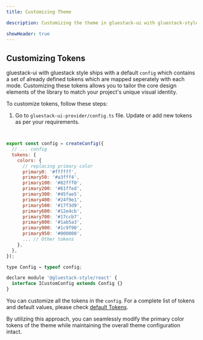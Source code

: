 ```yaml
---
title: Customizing Theme 

description: Customizing the theme in gluestack-ui with gluestack-style involves defining a theme configuration and applying it using GluestackUIProvider, enabling you to style your application's visual elements according to your design preferences.

showHeader: true
---
```



<Meta title="with-gluestack-style/Theme Configuration/Customizing Theme" />


## Customizing Tokens


gluestack-ui with gluestack style ships with a default `config` which contains a set of already defined tokens which are mapped seperately with each mode.
Customizing these tokens allows you to tailor the core design elements of the library to match your project's unique visual identity. 

To customize tokens, follow these steps:

1. Go to `gluestack-ui-provider/config.ts` file. Update or add new tokens as per your requirements.

<CollapsibleCode>

```jsx


export const config = createConfig({
  // ... config
  tokens: {
    colors: {
      // replacing primary color
      primary0: '#ffffff',
      primary50: '#a3fff4',
      primary100: '#82fff0',
      primary200: '#61ffed',
      primary300: '#45fae5',
      primary400: '#24f9e1',
      primary500: '#17f3d9',
      primary600: '#12e4cb',
      primary700: '#17ccb7',
      primary800: '#1ab5a3',
      primary900: '#1c9f90',
      primary950: '#000000',
      ... // Other tokens
    },
  },
});

type Config = typeof config;

declare module '@gluestack-style/react' {
  interface ICustomConfig extends Config {}
}

```
</CollapsibleCode>

You can customize all the tokens in the `config`. For a complete list of tokens and default values, please check [default Tokens](https://gluestack.io/ui/gluestack-style/docs/theme-configuration/default-tokens).

By utilizing this approach, you can seamlessly modify the primary color tokens of the theme while maintaining the overall theme configuration intact.